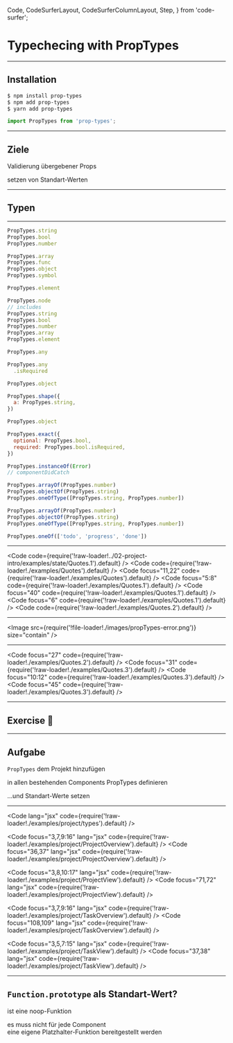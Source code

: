
  Code,
  CodeSurferLayout,
  CodeSurferColumnLayout,
  Step,
} from 'code-surfer';


# Typechecing with PropTypes

---

## Installation

```bash
$ npm install prop-types
$ npm add prop-types
$ yarn add prop-types
```

```jsx
import PropTypes from 'prop-types';
```

---

## Ziele

<Appear>

Validierung übergebener Props

setzen von Standart-Werten

</Appear>

---

## Typen

---

<CodeSurferLayout>

```js
PropTypes.string
PropTypes.bool
PropTypes.number

PropTypes.array
PropTypes.func
PropTypes.object
PropTypes.symbol

PropTypes.element
```

```js 1:7
PropTypes.node
// includes
PropTypes.string
PropTypes.bool
PropTypes.number
PropTypes.array
PropTypes.element
```

```jsx
PropTypes.any
```

```jsx
PropTypes.any
  .isRequired
```

```jsx
PropTypes.object

PropTypes.shape({
  a: PropTypes.string,
})
```

```jsx 3:6
PropTypes.object

PropTypes.exact({
  optional: PropTypes.bool,
  required: PropTypes.bool.isRequired,
})
```

```jsx
PropTypes.instanceOf(Error)
// componentDidCatch
```

```jsx
PropTypes.arrayOf(PropTypes.number)
PropTypes.objectOf(PropTypes.string)
PropTypes.oneOfType([PropTypes.string, PropTypes.number])
```

```jsx
PropTypes.arrayOf(PropTypes.number)
PropTypes.objectOf(PropTypes.string)
PropTypes.oneOfType([PropTypes.string, PropTypes.number])

PropTypes.oneOf(['todo', 'progress', 'done'])
```

</CodeSurferLayout>

---

<CodeSurferLayout>

<Code code={require('!raw-loader!../02-project-intro/examples/state/Quotes.1').default} />
<Code code={require('!raw-loader!./examples/Quotes').default} />
<Code focus="11,22" code={require('!raw-loader!./examples/Quotes').default} />
<Code focus="5:8" code={require('!raw-loader!./examples/Quotes.1').default} />
<Code focus="40" code={require('!raw-loader!./examples/Quotes.1').default} />
<Code focus="6" code={require('!raw-loader!./examples/Quotes.1').default} />
<Code code={require('!raw-loader!./examples/Quotes.2').default} />

</CodeSurferLayout>

---

<Image src={require('!file-loader!./images/propTypes-error.png')} size="contain" />

---

<CodeSurferLayout>

<Code focus="27" code={require('!raw-loader!./examples/Quotes.2').default} />
<Code focus="31" code={require('!raw-loader!./examples/Quotes.3').default} />
<Code focus="10:12" code={require('!raw-loader!./examples/Quotes.3').default} />
<Code focus="45" code={require('!raw-loader!./examples/Quotes.3').default} />

</CodeSurferLayout>

---

## Exercise 🎉

---

## Aufgabe

<Appear>

`PropTypes` dem Projekt hinzufügen

in allen bestehenden Components PropTypes definieren

...und Standart-Werte setzen

</Appear>

---

<CodeSurferLayout>

<Code lang="jsx" code={require('!raw-loader!./examples/project/types').default} />

<Code focus="3,7,9:16" lang="jsx" code={require('!raw-loader!./examples/project/ProjectOverview').default} />
<Code focus="36,37" lang="jsx" code={require('!raw-loader!./examples/project/ProjectOverview').default} />

<Code focus="3,8,10:17" lang="jsx" code={require('!raw-loader!./examples/project/ProjectView').default} />
<Code focus="71,72" lang="jsx" code={require('!raw-loader!./examples/project/ProjectView').default} />

<Code focus="3,7,9:16" lang="jsx" code={require('!raw-loader!./examples/project/TaskOverview').default} />
<Code focus="108,109" lang="jsx" code={require('!raw-loader!./examples/project/TaskOverview').default} />

<Code focus="3,5,7:15" lang="jsx" code={require('!raw-loader!./examples/project/TaskView').default} />
<Code focus="37,38" lang="jsx" code={require('!raw-loader!./examples/project/TaskView').default} />

</CodeSurferLayout>

---

## `Function.prototype` als Standart-Wert?

<Appear>

ist eine noop-Funktion

es muss nicht für jede Component<br/>
eine eigene Platzhalter-Funktion bereitgestellt werden

</Appear>
